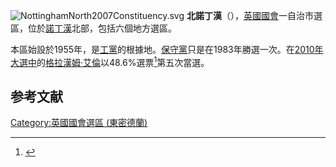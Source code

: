 [[File:NottinghamNorth2007Constituency.svg|right]]
'''北諾丁漢'''（{{lang-en|Nottingham North}}），[[英國|英國]][[英國國會|國會]]一自治市選區，位於[[諾丁漢|諾丁漢]]北部，包括六個地方選區。

本區始設於1955年，是[[工黨_(英國)|工黨]]的根據地。[[保守黨_(英國)|保守黨]]只是在1983年勝選一次。在[[2010年英國大選|2010年大選中]]的[[格拉漢姆·艾倫|格拉漢姆·艾倫]]以48.6%選票<ref name="">{{cite news
|publisher=[[英國廣播公司|英國廣播公司]]
|date=2010年5月7日
|title=Election 2010/Constituency/Nottingham North
|url=http://news.bbc.co.uk/1/shared/election2010/results/constituency/d40.stm
|accessdate=2010年9月29日
|archive-date=2021年12月8日
|archive-url=https://web.archive.org/web/20211208193052/http://news.bbc.co.uk/1/shared/election2010/results/constituency/d40.stm
}}</ref>第五次當選。

==参考文献==
<div class="references-small">
<references></references>
</div>

{{DEFAULTSORT:Nottingham North (UK Parliament constituency)}}
[[Category:英國國會選區_(東密德蘭)|Category:英國國會選區 (東密德蘭)]]